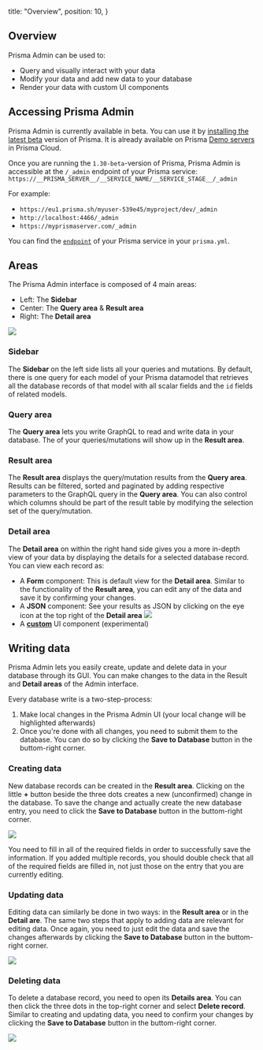 
  title: "Overview",
  position: 10,
}

## Overview

Prisma Admin can be used to:

- Query and visually interact with your data
- Modify your data and add new data to your database
- Render your data with custom UI components

## Accessing Prisma Admin

Prisma Admin is currently available in beta. You can use it by [installing the latest beta](b5op) version of Prisma. It is already available on Prisma [Demo servers](jfr3) in Prisma Cloud.

Once you are running the `1.30-beta`-version of Prisma, Prisma Admin is accessible at the `/_admin` endpoint of your Prisma service: `https://__PRISMA_SERVER__/__SERVICE_NAME/__SERVICE_STAGE__/_admin`

For example:

- `https://eu1.prisma.sh/myuser-539e45/myproject/dev/_admin`
- `http://localhost:4466/_admin`
- `https://myprismaserver.com/_admin`

You can find the [`endpoint`](5cy7#endpoint-optional) of your Prisma service in your `prisma.yml`.

## Areas

The Prisma Admin interface is composed of 4 main areas:

- Left: The **Sidebar**
- Center: The **Query area** & **Result area**
- Right: The **Detail area**

![](https://imgur.com/k5yT5RE.png)

### Sidebar

The **Sidebar** on the left side lists all your queries and mutations. By default, there is one query for each model of your Prisma datamodel that retrieves all the database records of that model with all scalar fields and the `id` fields of related models.

### Query area

The **Query area** lets you write GraphQL to read and write data in your database. The of your queries/mutations will show up in the **Result area**. 

### Result area

The **Result area** displays the query/mutation results from the **Query area**. Results can be filtered, sorted and paginated by adding respective parameters to the GraphQL query in the **Query area**. You can also control which columns should be part of the result table by modifying the selection set of the query/mutation.

### Detail area

The **Detail area** on within the right hand side gives you a more in-depth view of your data by displaying the details for a selected database record. You can view each record as:

- A **Form** component: This is default view for the **Detail area**. Similar to the functionality of the **Result area**, you can edit any of the data and save it by confirming your changes.
- A **JSON** component: See your results as JSON by clicking on the eye icon at the top right of the **Detail area**
  ![](https://lh5.googleusercontent.com/1H8aPpeGNtFMzRHi-UPn0X2SSn96BY6P8kXQdELsiWtcQCSAV5v5PlW8ppxkBSSD1j5LkaxVobIy4ffFBE65rAbJQ--dcksT5m6a0-0qHKJKfiEjnFCVqhqMES33WzAYz9tK9Ng6)
- A [**custom**](h4jop) UI component (experimental)


## Writing data

Prisma Admin lets you easily create, update and delete data in your database through its GUI. You can make changes to the data in the Result and **Detail areas** of the Admin interface. 

Every database write is a two-step-process:

1. Make local changes in the Prisma Admin UI (your local change will be highlighted afterwards)
1. Once you're done with all changes, you need to submit them to the database. You can do so by clicking the **Save to Database** button in the buttom-right corner.

### Creating data

New database records can be created in the **Result area**. Clicking on the little **+** button beside the three dots creates a new (unconfirmed) change in the database. To save the change and actually create the new database entry, you need to click the **Save to Database** button in the buttom-right corner.

![](https://lh4.googleusercontent.com/ZnPMbokXRBhtfQU78pf3kjPq55aWIecRl7rjHmA_h2TmuxbqJ8zr07WAV8F4alvguoeMs2d_rcTUIunRxxu-xAYfyKrW3Uezp2jZPWiRgZC2UY8lFSa-i8xRfTIcG6gOTeS3Haun)

<Warning>

You need to fill in all of the required fields in order to successfully save the information. If you added multiple records, you should double check that all of the required fields are filled in, not just 
those on the entry that you are currently editing.

</Warning>

### Updating data

Editing data can similarly be done in two ways: in the **Result area** or in the **Detail are**. The same two steps that apply to adding data are relevant for editing data. Once again, you need to just edit the data and save the changes afterwards by clicking the **Save to Database** button in the buttom-right corner.

![](https://lh3.googleusercontent.com/UVpU9X7xVGkKoYw2TVAV4fD5ZzjJLRwaN4WqU3Fph8lpnVt2O4XrALBnujEiUgPPKXKQO02lkzeikQ1-6HxQJ6DkgoC8oL54RBKj_A8DgmeDlbHFN_xnAYh8o48exoFdbNDBCVTV)

### Deleting data

To delete a database record, you need to open its **Details area**. You can then click the three dots in the top-right corner and select **Delete record**. Similar to creating and updating data, you need to confirm your changes by clicking the **Save to Database** button in the buttom-right corner.

![](https://imgur.com/MgwpoMB.png)
